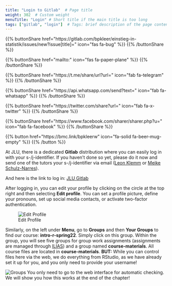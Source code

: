 ```yaml
---
title: "Login to Gitlab"  # Page title
weight: 302  # Custom weight 
menuTitle: "Login" # Short title if the main title is too long
tags: ["gitlab", "login"]  # Tags: brief description of the page content
---
```


{{% buttonShare href=\"https\:\/\/gitlab.com\/bpkleer\/einstieg-in-statistik\/issues\/new?issue[title]=\" icon=\"fas fa-bug\" %}} {{% /buttonShare %}} 

{{% buttonShare href=\"mailto\:\" icon=\"fas fa-paper-plane\" %}} {{% /buttonShare %}}

{{% buttonShare href=\"https\:\/\/t.me\/share\/url?url=\" icon=\"fab fa-telegram\" %}} {{% /buttonShare %}}

{{% buttonShare href=\"https\:\/\/api.whatsapp.com\/send?text=\" icon=\"fab fa-whatsapp\" %}} {{% /buttonShare %}}

{{% buttonShare href=\"https\:\/\/twitter.com\/share?url=\" icon=\"fab fa-x-twitter\" %}} {{% /buttonShare %}}

{{% buttonShare href=\"https\:\/\/www.facebook.com\/sharer\/sharer.php?u=\" icon=\"fab fa-facebook\" %}} {{% /buttonShare %}}

{{% button href=\"https\:\/\/bmc.link\/bpkleerw\" icon=\"fa-solid fa-beer-mug-empty\" %}} {{% /button %}}

At JLU, there is a dedicated **Gitlab** distribution where you can easily log in with your s-/j-identifier. If you haven't done so yet, please do it now and send one of the tutors your s-/j-identifier via email ([Leon Klemm](leon.klemm@sowi.uni-giessen.de) or [Meike Schulz-Narres](meike.schulz-narres@geogr.uni-giessen.de)).

And here is the link to log in: [JLU Gitlab](https://gitlab.ub.uni-giessen.de)

After logging in, you can edit your profile by clicking on the circle at the top right and then selecting **Edit profile**. You can set a profile picture, define your pronouns, set up social media contacts, or activate two-factor authentication.

![Edit Profile](../img/editprofile.en.png)

Similarly, on the left under **Menu**, go to **Groups** and then **Your Groups** to find our course: **intro-r-spring22**. Simply click on this group. Within the group, you will see five groups for group work assignments (assignments are managed through [ILIAS](https://ilias.uni-giessen.de/ilias/goto.php?target=crs_293249&client_id=JLUG)) and a group named **course-materials**. All course files are located in **course-materials**. **BUT:** While you can control files here via the web, we do everything from RStudio, as we have already set it up for you, and you only need to provide your username! 



![Groups](../img/groups.en.png)
You only need to go to the web interface for automatic checking. We will show you how this works at the end of the chapter!
